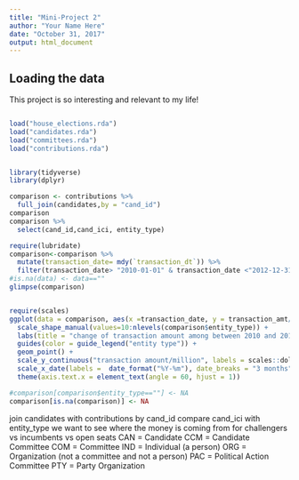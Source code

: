 ```yaml
---
title: "Mini-Project 2"
author: "Your Name Here"
date: "October 31, 2017"
output: html_document
---
```



## Loading the data

This project is so interesting and relevant to my life!

```r

```

```r
load("house_elections.rda")
load("candidates.rda")
load("committees.rda")
load("contributions.rda")


library(tidyverse)
library(dplyr)

comparison <- contributions %>%
  full_join(candidates,by = "cand_id")
comparison
comparison %>% 
  select(cand_id,cand_ici, entity_type)

require(lubridate)
comparison<-comparison %>%
  mutate(transaction_date= mdy(`transaction_dt`)) %>%
  filter(transaction_date> "2010-01-01" & transaction_date <"2012-12-31")
#is.na(data) <- data==""
glimpse(comparison)


require(scales)
ggplot(data = comparison, aes(x =transaction_date, y = transaction_amt/1000000, color = entity_type, shape = entity_type)) +  
  scale_shape_manual(values=10:nlevels(comparison$entity_type)) + 
  labs(title = "change of transaction amount among between 2010 and 2012 on different entity type")+
  guides(color = guide_legend("entity type")) +
  geom_point() +
  scale_y_continuous("transaction amount/million", labels = scales::dollar) +
  scale_x_date(labels =  date_format("%Y-%m"), date_breaks = "3 months") + 
  theme(axis.text.x = element_text(angle = 60, hjust = 1))
```

```r
#comparison[comparison$entity_type==""] <- NA
comparison[is.na(comparison)] <- NA
```

join candidates with contributions by cand_id
compare cand_ici with entity_type
we want to see where the money is coming from for challengers vs incumbents vs open seats CAN = Candidate
CCM = Candidate Committee
COM = Committee
IND = Individual (a person)
ORG = Organization (not a committee and not a person)
PAC = Political Action Committee
PTY = Party Organization


